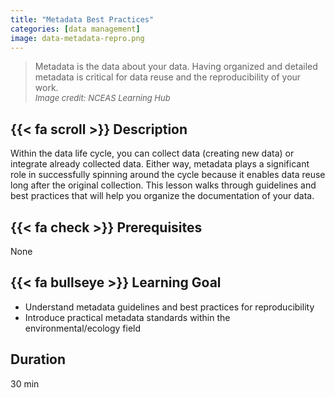 ```yaml
---
title: "Metadata Best Practices"
categories: [data management]
image: data-metadata-repro.png
---
```


> Metadata is the data about your data. Having organized and detailed metadata is critical for data reuse and the reproducibility of your work.\
> <font size="2"> *Image credit: NCEAS Learning Hub* </font>


## {{< fa scroll >}} Description
Within the data life cycle, you can collect data (creating new data) or integrate already collected data. Either way, metadata plays a significant role in successfully spinning around the cycle because it enables data reuse long after the original collection. This lesson walks through guidelines and best practices that will help you organize the documentation of your data.


## {{< fa check >}} Prerequisites
None

## {{< fa bullseye >}} Learning Goal
- Understand metadata guidelines and best practices for reproducibility
- Introduce practical metadata standards within the environmental/ecology field

## <i class="fa-regular fa-clock"></i> Duration
30 min
